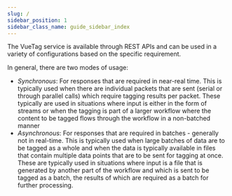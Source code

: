 ```yaml
---
slug: /
sidebar_position: 1
sidebar_class_name: guide_sidebar_index
---
```



The VueTag service is available through REST APIs and can be used in a variety of configurations based on the specific requirement. 

In general, there are two modes of usage:

* *Synchronous*: For responses that are required in near-real time. This is typically used when there are individual packets that are sent (serial or through parallel calls) which require tagging results per packet. These typically are used in situations where input is either in the form of streams or when the tagging is part of a larger workflow where the content to be tagged flows through the workflow in a non-batched manner
* *Asynchronous*: For responses that are required in batches - generally not in real-time. This is typically used when large batches of data are to be tagged as a whole and when the data is typically available in files that contain multiple data points that are to be sent for tagging at once. These are typically used in situations where input is a file that is generated by another part of the workflow and which is sent to be tagged as a batch, the results of which are required as a batch for further processing. 

